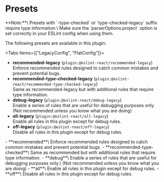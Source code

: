 

# Presets

<Warning>
**Note:**\
Presets with `-type-checked` or `type-checked-legacy` suffix require type information.\
Make sure the `parserOptions.project` option is set correctly in your ESLint config when using them.
</Warning>

The following presets are available in this plugin:

<Tabs items={["LegacyConfig", "FlatConfig"]}>
<Tab>
- **recommended-legacy** (`plugin:@eslint-react/recommended-legacy`)\
  Enforce recommended rules designed to catch common mistakes and prevent potential bugs.
- **recommended-type-checked-legacy** (`plugin:@eslint-react/recommended-type-checked-legacy`)\
  Same as recommended-legacy but with additional rules that require type information.
- **debug-legacy** (`plugin:@eslint-react/debug-legacy`)\
  Enable a series of rules that are useful for debugging purposes only.\
  (Not recommended unless you know what you are doing)
- **all-legacy** (`plugin:@eslint-react/all-legacy`)\
  Enable all rules in this plugin except for debug rules.
- **off-legacy** (`plugin:@eslint-react/off-legacy`)\
  Disable all rules in this plugin except for debug rules.
</Tab>
<Tab>
- **recommended**\
  Enforce recommended rules designed to catch common mistakes and prevent potential bugs.
- **recommended-type-checked**\
  Same as recommended but with additional rules that require type information.
- **debug**\
  Enable a series of rules that are useful for debugging purposes only.\
  (Not recommended unless you know what you are doing)
- **all**\
  Enable all rules in this plugin except for debug rules.
- **off**\
  Disable all rules in this plugin except for debug rules.
</Tab>
</Tabs>
